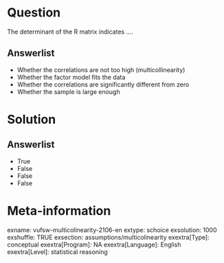 Question
========
The determinant of the R matrix indicates ....

Answerlist
----------
* Whether the correlations are not too high (multicollinearity)
* Whether the factor model fits the data
* Whether the correlations are significantly different from zero
* Whether the sample is large enough

Solution
========

Answerlist
----------
* True
* False
* False
* False

Meta-information
================
exname: vufsw-multicolinearity-2106-en
extype: schoice
exsolution: 1000
exshuffle: TRUE
exsection: assumptions/multicolinearity
exextra[Type]: conceptual
exextra[Program]: NA
exextra[Language]: English
exextra[Level]: statistical reasoning


